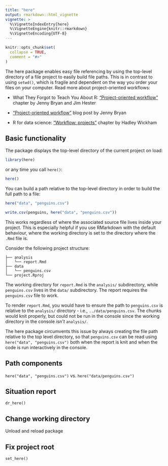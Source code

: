 ```yaml
---
title: "here"
output: rmarkdown::html_vignette
vignette: >
  %\VignetteIndexEntry{here}
  %\VignetteEngine{knitr::rmarkdown}
  %\VignetteEncoding{UTF-8}
---
```


```r
knitr::opts_chunk$set(
  collapse = TRUE,
  comment = "#>"
)
```

The here package enables easy file referencing by using the top-level directory of a file project to easily build file paths.
This is in contrast to using `setwd()`, which is fragile and dependent on the way you order your files on your computer.
Read more about project-oriented workflows:

- What They Forgot to Teach You About R: ["Project-oriented workflow"](https://rstats.wtf/project-oriented-workflow.html) chapter by Jenny Bryan and Jim Hester

- ["Project-oriented workflow"](https://www.tidyverse.org/blog/2017/12/workflow-vs-script/) blog post by Jenny Bryan

- R for data science: ["Workflow: projects"](https://r4ds.had.co.nz/workflow-projects.html) chapter by Hadley Wickham

## Basic functionality

The package displays the top-level directory of the current project on load:

```r
library(here)
```

or any time you call `here()`:

```r
here()
```

You can build a path relative to the top-level directory in order to build the full path to a file:

```r
here("data", "penguins.csv")
```

```r
write.csv(penguins, here("data", "penguins.csv"))
```

This works regardless of where the associated source file lives inside your project. This is especially helpful if you use RMarkdown with the default behaviour, where the working directory is set to the directory where the `.Rmd` file is.

Consider the following project structure:

```
├── analysis
│   └── report.Rmd
├── data
│   └── penguins.csv
└── project.Rproj
```

The working directory for `report.Rmd` is the `analysis/` subdirectory, while `penguins.csv` lives in the `data/` subdirectory.
The report requires the `penguins.csv` file to work.

To render `report.Rmd`, you would have to ensure the path to `penguins.csv` is relative to the `analysis/` directory - i.e., `../data/penguins.csv`. The chunks would knit properly, but could not be run in the console since the working directory in the console *isn't* `analysis/`.

The here package circumvents this issue by always creating the file path relative to the top level directory, so that `penguins.csv` can be read using `here("data", "penguins.csv")` both when the report is knit and when the code is run interactively in the console.

## Path components

`here("data", "penguins.csv")` vs. `here("data/penguins.csv")`

## Situation report

`dr_here()`

## Change working directory

Unload and reload package

## Fix project root

`set_here()`

